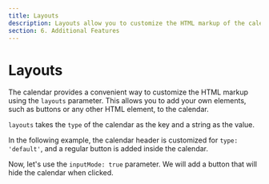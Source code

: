```yaml
---
title: Layouts
description: Layouts allow you to customize the HTML markup of the calendar, adding your own elements such as buttons. Learn how to customize the calendar header and add elements for different types of calendars.
section: 6. Additional Features
---
```


# Layouts

The calendar provides a convenient way to customize the HTML markup using the `layouts` parameter. This allows you to add your own elements, such as buttons or any other HTML element, to the calendar.

`layouts` takes the `type` of the calendar as the key and a string as the value.

In the following example, the calendar header is customized for `type: 'default'`, and a regular button is added inside the calendar.

<Sandbox example="additional-features-layouts" />

Now, let's use the `inputMode: true` parameter. We will add a button that will hide the calendar when clicked.

<Sandbox example="additional-features-layouts-btn-close" input={true} />
